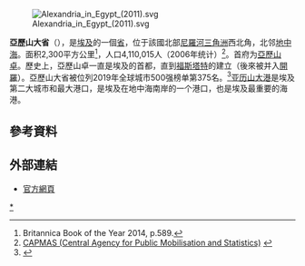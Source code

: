 {{noteTA
|1 = zh-hans:亚历山大港; zh-tw:亞歷山卓;
|2 = zh:亞歷山大省; zh-tw:亞歷山卓省;
}}
[[File:Alexandria_in_Egypt_(2011).svg|right]]

'''亞歷山大省'''（{{lang-ar|محافظة الإسكندرية|}}），是[[埃及|埃及]]的一個[[埃及行政区划|省]]，位于該國北部[[尼羅河三角洲|尼羅河三角洲]]西北角，北邻[[地中海|地中海]]。面积2,300平方公里<ref>Britannica Book of the Year 2014, p.589.</ref>，人口4,110,015人（2006年统计）<ref>[http://www.msrintranet.capmas.gov.eg/pls/indcs/cns_st_001?lang=0&lname= CAPMAS (Central Agency for Public Mobilisation and Statistics)] {{Wayback|url=http://www.msrintranet.capmas.gov.eg/pls/indcs/cns_st_001?lang=0&lname= |date=20210422024924 }}{{en icon}}</ref>。首府为[[亞歷山卓|亞歷山卓]]。歷史上，亞歷山卓一直是埃及的首都，直到[[福斯塔特|福斯塔特]]的建立（後來被并入[[开罗|開羅]]）。亞歷山大省被位列2019年全球城市500强榜单第375名。<ref>{{cite web |url=http://globalcitylab.com/city500brand/index.htm |title=2019年全球城市500强揭晓, 全球城市实验室(Global City Lab)2020年1月11日] |access-date=2022年3月31日 |archive-date=2020年3月23日 |archive-url=https://web.archive.org/web/20200323152321/http://globalcitylab.com/city500brand/index.htm }}</ref>[[亚历山大港|亚历山大港]]是埃及第二大城市和最大港口，是埃及在地中海南岸的一个港口，也是埃及最重要的海港。

==參考資料==
{{reflist}}

==外部連結==
* [http://www.alexandria.gov.eg/ 官方網頁]{{Wayback|url=http://www.alexandria.gov.eg/ |date=20121015201124 }} {{ar icon}}

{{Egypt}}
{{Egypt-stub}}
[[Category:亚历山大省|*]]